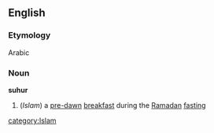 ==English==
===Etymology===
Arabic
===Noun===
'''suhur'''
#(''Islam'') a [[pre-]][[dawn]] [[breakfast]] during the [[Ramadan]] [[fasting]]
[[category:Islam]]
